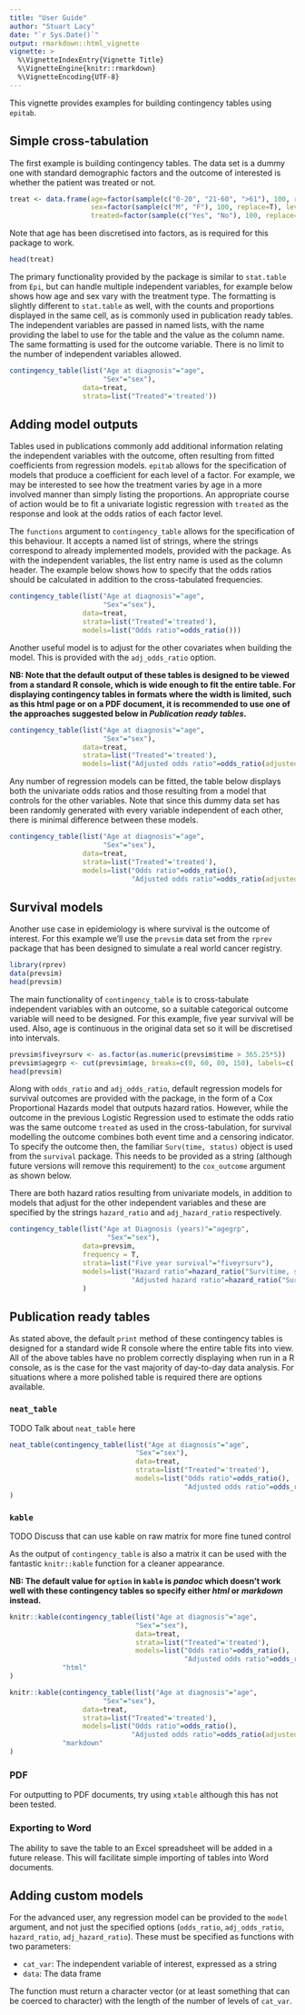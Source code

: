 ```yaml
---
title: "User Guide"
author: "Stuart Lacy"
date: "`r Sys.Date()`"
output: rmarkdown::html_vignette
vignette: >
  %\VignetteIndexEntry{Vignette Title}
  %\VignetteEngine{knitr::rmarkdown}
  %\VignetteEncoding{UTF-8}
---
```


This vignette provides examples for building contingency tables using `epitab`.

## Simple cross-tabulation

The first example is building contingency tables. The data set is a dummy one with standard demographic factors and the outcome of interested is whether the patient was treated or not.

```r
treat <- data.frame(age=factor(sample(c("0-20", "21-60", ">61"), 100, replace=T), levels=c('0-20', '21-60', '>61')),
                    sex=factor(sample(c("M", "F"), 100, replace=T), levels=c('F', 'M')),
                    treated=factor(sample(c("Yes", "No"), 100, replace=T), levels=c('Yes', 'No')))
```

Note that age has been discretised into factors, as is required for this package to work.

```r
head(treat)
```

The primary functionality provided by the package is similar to `stat.table` from `Epi`, but can handle multiple independent variables, for example below shows how age and sex vary with the treatment type. The formatting is slightly different to `stat.table` as well, with the counts and proportions displayed in the same cell, as is commonly used in publication ready tables. The independent variables are passed in named lists, with the name providing the label to use for the table and the value as the column name. The same formatting is used for the outcome variable. There is no limit to the number of independent variables allowed.

```r
contingency_table(list("Age at diagnosis"="age",
                       "Sex"="sex"),
                  data=treat,
                  strata=list("Treated"='treated'))
```

## Adding model outputs

Tables used in publications commonly add additional information relating the independent variables with the outcome, often resulting from fitted coefficients from regression models. `epitab` allows for the specification of models that produce a coefficient for each level of a factor. For example, we may be interested to see how the treatment varies by age in a more involved manner than simply listing the proportions. An appropriate course of action would be to fit a univariate logistic regression with `treated` as the response and look at the odds ratios of each factor level. 

The `functions` argument to `contingency_table` allows for the specification of this behaviour. It accepts a named list of strings, where the strings correspond to already implemented models, provided with the package. As with the independent variables, the list entry name is used as the column header. The example below shows how to specify that the odds ratios should be calculated in addition to the cross-tabulated frequencies.


```r
contingency_table(list("Age at diagnosis"="age",
                       "Sex"="sex"),
                  data=treat, 
                  strata=list("Treated"='treated'),
                  models=list("Odds ratio"=odds_ratio()))
```

Another useful model is to adjust for the other covariates when building the model. This is provided with the `adj_odds_ratio` option.

**NB: Note that the default output of these tables is designed to be viewed from a standard R console, which is wide enough to fit the entire table. For displaying contingency tables in formats where the width is limited, such as this html page or on a PDF document, it is recommended to use one of the approaches suggested below in *Publication ready tables*.**

```r
contingency_table(list("Age at diagnosis"="age",
                       "Sex"="sex"),
                  data=treat, 
                  strata=list("Treated"='treated'),
                  models=list("Adjusted odds ratio"=odds_ratio(adjusted = TRUE)))
```

Any number of regression models can be fitted, the table below displays both the univariate odds ratios and those resulting from a model that controls for the other variables. Note that since this dummy data set has been randomly generated with every variable independent of each other, there is minimal difference between these models.

```r
contingency_table(list("Age at diagnosis"="age",
                       "Sex"="sex"),
                  data=treat, 
                  strata=list("Treated"='treated'),
                  models=list("Odds ratio"=odds_ratio(),
                              "Adjusted odds ratio"=odds_ratio(adjusted=TRUE)))
```

## Survival models

Another use case in epidemiology is where survival is the outcome of interest. For this example we'll use the `prevsim` data set from the `rprev` package that has been designed to simulate a real world cancer registry.

```r
library(rprev)
data(prevsim)
head(prevsim)
```

The main functionality of `contingency_table` is to cross-tabulate independent variables with an outcome, so a suitable categorical outcome variable will need to be designed. For this example, five year survival will be used. Also, age is continuous in the original data set so it will be discretised into intervals.

```r
prevsim$fiveyrsurv <- as.factor(as.numeric(prevsim$time > 365.25*5))
prevsim$agegrp <- cut(prevsim$age, breaks=c(0, 60, 80, 150), labels=c('0-60', '60-80', '>80'))
head(prevsim)
```

Along with `odds_ratio` and `adj_odds_ratio`, default regression models for survival outcomes are provided with the package, in the form of a Cox Proportional Hazards model that outputs hazard ratios. However, while the outcome in the previous Logistic Regression used to estimate the odds ratio was the same outcome `treated` as used in the cross-tabulation, for survival modelling the outcome combines both event time and a censoring indicator. To specify the outcome then, the familiar `Surv(time, status)` object is used from the `survival` package. This needs to be provided as a string (although future versions will remove this requirement) to the `cox_outcome` argument as shown below.

There are both hazard ratios resulting from univariate models, in addition to models that adjust for the other independent variables and these are specified by the strings `hazard_ratio` and `adj_hazard_ratio` respectively.

```r
contingency_table(list("Age at Diagnosis (years)"="agegrp",
                        "Sex"="sex"),
                  data=prevsim,
                  frequency = T,
                  strata=list("Five year survival"="fiveyrsurv"),
                  models=list("Hazard ratio"=hazard_ratio("Surv(time, status)"),
                              "Adjusted hazard ratio"=hazard_ratio("Surv(time, status)", adjusted=TRUE))
                  )
```

## Publication ready tables

As stated above, the default `print` method of these contingency tables is designed for a standard wide R console where the entire table fits into view. All of the above tables have no problem correctly displaying when run in a R console, as is the case for the vast majority of day-to-day data analysis. For situations where a more polished table is required there are options available.

### `neat_table`

TODO Talk about `neat_table` here

```r
neat_table(contingency_table(list("Age at diagnosis"="age",
                               "Sex"="sex"),
                               data=treat, 
                               strata=list("Treated"='treated'),
                               models=list("Odds ratio"=odds_ratio(),
                                           "Adjusted odds ratio"=odds_ratio(adjusted=TRUE)))
)
```

### `kable`

TODO Discuss that can use kable on raw matrix for more fine tuned control

As the output of `contingency_table` is also a matrix it can be used with the fantastic `knitr::kable` function for a cleaner appearance. 

**NB: The default value for `option` in `kable` is *pandoc* which doesn't work well with these contingency tables so specify either *html* or *markdown* instead.**

```r
knitr::kable(contingency_table(list("Age at diagnosis"="age",
                               "Sex"="sex"),
                               data=treat, 
                               strata=list("Treated"='treated'),
                               models=list("Odds ratio"=odds_ratio(),
                                           "Adjusted odds ratio"=odds_ratio(adjusted=TRUE)))$mat,
             "html"
)
```

```r
knitr::kable(contingency_table(list("Age at diagnosis"="age",
                       "Sex"="sex"),
                  data=treat, 
                  strata=list("Treated"='treated'),
                  models=list("Odds ratio"=odds_ratio(),
                              "Adjusted odds ratio"=odds_ratio(adjusted=TRUE)))$mat,
             "markdown"
)
```

### PDF

For outputting to PDF documents, try using `xtable` although this has not been tested.

### Exporting to Word

The ability to save the table to an Excel spreadsheet will be added in a future release. This will facilitate simple importing of tables into Word documents.

## Adding custom models

For the advanced user, any regression model can be provided to the `model` argument, and not just the specified options (`odds_ratio`, `adj_odds_ratio`, `hazard_ratio`, `adj_hazard_ratio`). These must be specified as functions with two parameters: 

  - `cat_var`: The independent variable of interest, expressed as a string
  - `data`: The data frame

The function must return a character vector (or at least something that can be coerced to character) with the length of the number of levels of `cat_var`.